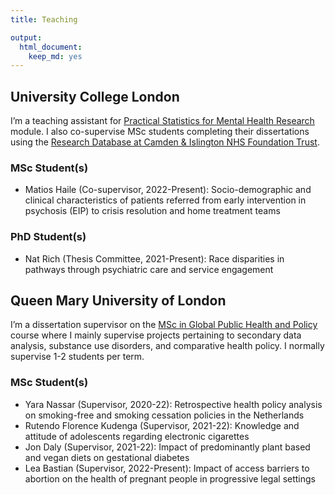 ```yaml
---
title: Teaching

output:
  html_document:
    keep_md: yes
---
```

## University College London
I'm a teaching assistant for [Practical Statistics for Mental Health Research](https://www.ucl.ac.uk/module-catalogue/modules/practical-statistics-for-mental-health-research/PSBS0008) module. I also co-supervise MSc students completing their dissertations using the [Research Database at Camden & Islington NHS Foundation Trust](https://www.candi.nhs.uk/health-professionals/research/ci-research-database).  

### MSc Student(s)
- Matios Haile (Co-supervisor, 2022-Present): Socio-demographic and clinical characteristics of patients referred from early intervention in psychosis (EIP) to crisis resolution and home treatment teams

### PhD Student(s)
- Nat Rich (Thesis Committee, 2021-Present): Race disparities in pathways through psychiatric care and service engagement 

## Queen Mary University of London
I'm a dissertation supervisor on the [MSc in Global Public Health and Policy](https://www.qmul.ac.uk/postgraduate/taught/coursefinder/courses/global-public-health-and-policy-msc) course where I mainly supervise projects pertaining to secondary data analysis, substance use disorders, and comparative health policy. I normally supervise 1-2 students per term.  

### MSc Student(s)
- Yara Nassar (Supervisor, 2020-22): Retrospective health policy analysis on smoking-free and smoking cessation policies in the Netherlands
- Rutendo Florence Kudenga (Supervisor, 2021-22): Knowledge and attitude of adolescents regarding electronic cigarettes
- Jon Daly (Supervisor, 2021-22): Impact of predominantly plant based and vegan diets on gestational diabetes
- Lea Bastian (Supervisor, 2022-Present): Impact of access barriers to abortion on the health of pregnant people in progressive legal settings

